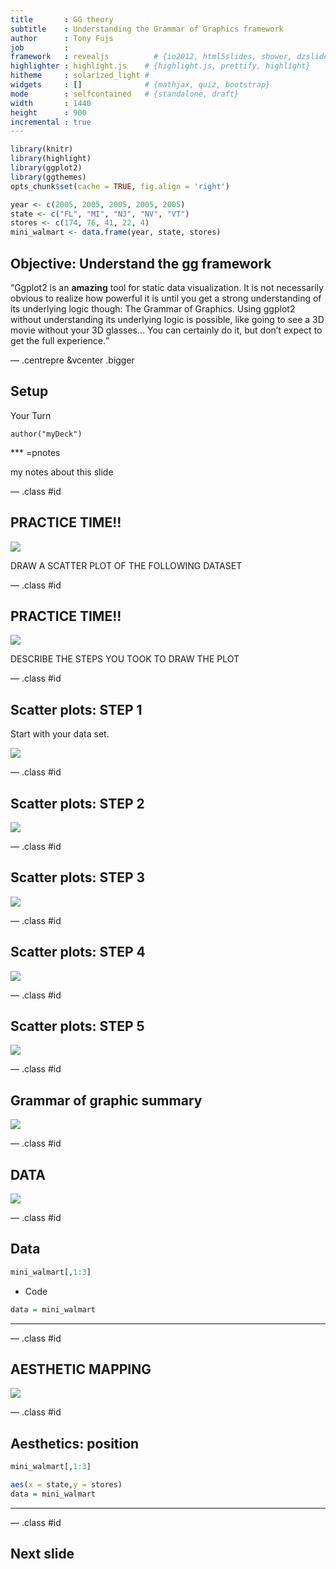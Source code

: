 ```yaml
---
title       : GG theory
subtitle    : Understanding the Grammar of Graphics framework
author      : Tony Fujs
job         : 
framework   : revealjs          # {io2012, html5slides, shower, dzslides, ...}
highlighter : highlight.js    # {highlight.js, prettify, highlight}
hitheme     : solarized_light # 
widgets     : []              # {mathjax, quiz, bootstrap}
mode        : selfcontained   # {standalone, draft}
width       : 1440
height      : 900
incremental : true
---
```


```r
library(knitr)
library(highlight)
library(ggplot2)
library(ggthemes)
opts_chunk$set(cache = TRUE, fig.align = 'right')

year <- c(2005, 2005, 2005, 2005, 2005)
state <- c("FL", "MI", "NJ", "NV", "VT")
stores <- c(174, 76, 41, 22, 4) 
mini_walmart <- data.frame(year, state, stores)
```

## Objective: Understand the gg framework

<q>Ggplot2 is an __amazing__ tool for static data visualization. It is not necessarily obvious to realize how powerful it is until you get a strong understanding of its underlying logic though: The Grammar of Graphics. Using ggplot2 without understanding its underlying logic is possible, like going to see a 3D movie without your 3D glasses... You can certainly do it, but don't expect to get the full experience.</q>

--- .centrepre &vcenter .bigger

## Setup

<a class='example'>Your Turn</a>
  
```
author("myDeck")
```

*** =pnotes

my notes about this slide


--- .class #id 

## PRACTICE TIME!!

![](./tof/height.png)

DRAW A SCATTER PLOT OF THE FOLLOWING DATASET

--- .class #id 


## PRACTICE TIME!!

![](./tof/height.png)

DESCRIBE THE STEPS YOU TOOK TO DRAW THE PLOT

--- .class #id

## Scatter plots: STEP 1

Start with your data set.

![](./tof/gg1.png)

--- .class #id

## Scatter plots: STEP 2

![](./tof/gg2.png)

--- .class #id

## Scatter plots: STEP 3

![](./tof/gg3.png)

--- .class #id

## Scatter plots: STEP 4

![](./tof/gg4.png)

--- .class #id

## Scatter plots: STEP 5

![](./tof/gg5.png)

--- .class #id

## Grammar of graphic summary

![](./tof/ggtab1.png)

--- .class #id

## DATA

![](./tof/ggtab_data.png)

--- .class #id

## Data

```r
mini_walmart[,1:3]
```

* Code
```r
data = mini_walmart
```

***

--- .class #id

## AESTHETIC MAPPING

![](./tof/ggtab_aes.png)

--- .class #id

## Aesthetics: position

```r
mini_walmart[,1:3]
```

```r
aes(x = state,y = stores)
data = mini_walmart
```

***

--- .class #id

## Next slide
